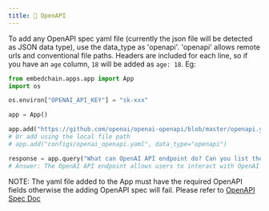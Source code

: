 ```yaml
---
title: 🙌 OpenAPI
---
```


To add any OpenAPI spec yaml file (currently the json file will be detected as JSON data type), use the data_type as 'openapi'. 'openapi' allows remote urls and conventional file paths. Headers are included for each line, so if you have an `age` column, `18` will be added as `age: 18`. Eg:

```python
from embedchain.apps.app import App
import os

os.environ["OPENAI_API_KEY"] = "sk-xxx"

app = App()

app.add("https://github.com/openai/openai-openapi/blob/master/openapi.yaml", data_type="openapi")
# Or add using the local file path
# app.add("configs/openai_openapi.yaml", data_type="openapi")

response = app.query("What can OpenAI API endpoint do? Can you list the things it can learn from?")
# Answer: The OpenAI API endpoint allows users to interact with OpenAI's models and perform various tasks such as generating text, answering questions, summarizing documents, translating languages, and more. The specific capabilities and tasks that the API can learn from may vary depending on the models and features provided by OpenAI. For more detailed information, it is recommended to refer to the OpenAI API documentation at https://platform.openai.com/docs/api-reference.
```

NOTE: The yaml file added to the App must have the required OpenAPI fields otherwise the adding OpenAPI spec will fail. Please refer to [OpenAPI Spec Doc](https://spec.openapis.org/oas/v3.1.0)